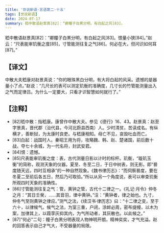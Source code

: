 ```yaml
---
title: '世说新语-言语第二-十五'
tags: [世说新语]
date: 2024-07-17
summary: 嵇中散语赵景真[82]：“卿瞳子白黑分明，有白起之风[83]。
---
```


嵇中散语赵景真[82]：“卿瞳子白黑分明，有白起之风[83]。恨量小狭[84]。”赵云：“尺表能审玑衡之度[85]，寸管能测往复之气[86]。何必在大，但问识如何耳[87]。”

## 【译文】

中散大夫嵇康对赵景真说：“你的眼珠黑白分明，有大将白起的风采。遗憾的是器量小了点。”赵说：“几尺长的表可以测定玑衡的准确度，几寸长的竹管能测量出入之气而定律吕。为什么一定要大，只看才识智慧如何就行了。”

## 【注释】

- [82]嵇中散：指嵇康。康曾作中散大夫。参见《德行》16、43。赵景真：赵至字景真，晋代郡（治代县，今河北蔚县西南）人。少时清贫，苦读成名。有纵横才，善断狱，为太康时良吏。与嵇康相知。母亡不见，哀毁吐血而亡。
- [83]白起：战国时人。秦昭王用为将，攻略魏、韩、赵、楚诸国，前后数十战，夺七十余城，为一代名将，封武安君。
- [84]恨：遗憾。
- [85]尺表能审玑衡之度：表，古代测量日影以计时的标杆。玑衡，“璇玑玉衡”的简称，观测天象的仪器。夏至、冬至二日，于日中树表，则无影。即“晷度随天远，四时互相承”的一种自然现象。《魏书律历志》：“而伺察晷度，要在冬夏二至前后各五日，然后乃可取验。”所以从另一个角度说，表可以审查玑衡所观四时天象的准确性。
- [86]寸管能测往复之气：管，黄钟之管，古代十二律之一。《礼记·月令》仲冬之月：“其日壬癸，……其音羽，律中黄钟。”注：“黄钟者，律之始也。九寸，仲冬气至则黄钟之律应。”测气之法，《续汉书·律历志》曰：“十二律之变，至于六十，以律候气。候气之法，为室三重，户闭，涂衅必周，密布缇幔，以木为案，加律其上，以葭莩灰抑其内，为气所动者，其灰散也。以此候之。”
- [87]“何必”二句：瞳子白黑分明表现人物神明开朗，精神奕奕，才气充溢。赵的回答表示自己才气大，不受器量的局限。

